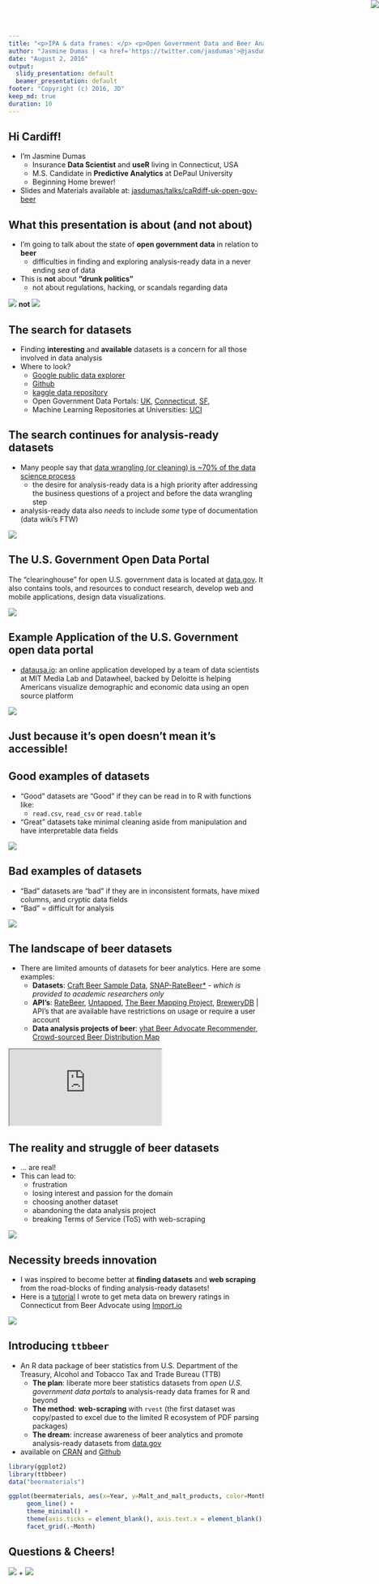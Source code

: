 ```yaml
---
title: "<p>IPA & data frames: </p> <p>Open Government Data and Beer Analytics</p> <p>🏛 + 🍺</p>"
author: "Jasmine Dumas | <a href='https://twitter.com/jasdumas'>@jasdumas</a> | <a href='http://jasdumas.github.io/'>jasdumas.github.io</a>"
date: "August 2, 2016"
output:
  slidy_presentation: default
  beamer_presentation: default
footer: "Copyright (c) 2016, JD"
keep_md: true
duration: 10
---
```


## Hi Cardiff!

- I'm Jasmine Dumas
    - Insurance **Data Scientist** and **useR** living in Connecticut, USA
    - M.S. Candidate in **Predictive Analytics** at DePaul University
    - Beginning Home brewer!
- Slides and Materials available at: [jasdumas/talks/caRdiff-uk-open-gov-beer](https://github.com/jasdumas/talks/tree/master/caRdiff-uk-open-gov-beer)

<img src="img/me.jpg" style="position: absolute; right: 0; top: 0"></img>


## What this presentation is about (and not about)

- I'm going to talk about the state of **open government data** in relation to **beer**
    - difficulties in finding and exploring analysis-ready data in a never ending *sea* of data
- This is **not** about **"drunk politics"** 
    - not about regulations, hacking, or scandals regarding data

<img src="img/open-data-graphic.jpg" style="position: center; right: 0; top: 2"></img>  **not** <img src="img/drunk-francis.jpg" style="position: center; right: 0; top: 2"></img>


## The search for datasets

- Finding **interesting** and **available** datasets is a concern for all those involved in data analysis
- Where to look?
    - [Google public data explorer](https://www.google.com/publicdata/directory)
    - [Github](https://github.com/jasdumas/awesome-public-datasets)
    - [kaggle data repository](https://www.kaggle.com/datasets)
    - Open Government Data Portals: [UK](https://data.gov.uk/), [Connecticut](https://data.ct.gov/), [SF](https://data.sfgov.org/), 
    - Machine Learning Repositories at Universities: [UCI](http://archive.ics.uci.edu/ml/)

<img src="img/saul.gif" style="position: absolute; right: 0; top: 0"></img>

    
## The search continues for analysis-ready datasets

- Many people say that [data wrangling (or cleaning) is ~70% of the data science process](http://www.nytimes.com/2014/08/18/technology/for-big-data-scientists-hurdle-to-insights-is-janitor-work.html?_r=0)
    - the desire for analysis-ready data is a high priority after addressing the business questions of a project and before the data wrangling step
- analysis-ready data also *needs* to include *some* type of documentation (data wiki's FTW)

<img src="img/scott-pilgrim.gif" style="position: center; right: 0; top: 2"></img>


## The U.S. Government Open Data Portal

The "clearinghouse" for open U.S. government data is located at [data.gov](https://www.data.gov/). It also contains tools, and resources to conduct research, develop web and mobile applications, design data visualizations.

<img src="img/data-gov.jpg" style="position: center; right: 0; left: 0; top: 1"></img>


## Example Application of the U.S. Government open data portal

- [datausa.io](http://datausa.io/): an online application developed by a team of data scientists at MIT Media Lab and Datawheel, backed by Deloitte is helping Americans visualize demographic and economic data using an open source platform

<img src="img/data-usa.png" style="position: center; right: 0; left: 0; top: 1"></img>


## Just because it's open doesn't mean it's accessible!


## Good examples of datasets

- "Good" datasets are "Good" if they can be read in to R with functions like: 
    - `read.csv`,   `read_csv`    or    `read.table` 
- "Great" datasets take minimal cleaning aside from manipulation and have interpretable data fields

<img src="img/good-data2.jpg" style="position: center; right: 1; left: 1; top: 1"></img>


## Bad examples of datasets 

- "Bad" datasets are "bad" if they are in inconsistent formats, have mixed columns, and cryptic data fields
- "Bad" = difficult for analysis

<img src="img/TTB-Reports.png" style="position: center; right: 0; left: 0; top: 1"></img>


## The landscape of beer datasets

- There are limited amounts of datasets for beer analytics. Here are some examples:
    - **Datasets**: [Craft Beer Sample Data](http://www.craftbeeranalytics.com/beer-data.html), [SNAP-RateBeer*](https://snap.stanford.edu/data/web-RateBeer.html) - *which is provided to academic researchers only*
    - **API's**: [RateBeer](http://www.ratebeer.com/json/ratebeer-api-agreement.asp), [Untapped](https://untappd.com/api/docs), [The Beer Mapping Project](http://beermapping.com/api/), [BreweryDB](http://www.brewerydb.com/apps) | API's that are available have restrictions on usage or require a user account
    - **Data analysis projects of beer**: [yhat Beer Advocate Recommender](http://blog.yhat.com/posts/recommender-system-in-r.html), [Crowd-sourced Beer Distribution Map](http://www.seekabrew.com/distro/index.html)

<iframe src="http://beers.yhathq.com/" style="position: center;"></iframe>


## The reality and struggle of beer datasets

- ... are real!
- This can lead to:
    - frustration
    - losing interest and passion for the domain
    - choosing another dataset
    - abandoning the data analysis project
    - breaking Terms of Service (ToS) with web-scraping 
    
<img src="img/fred-beer.gif" style="position: center; right: 0; left: 0; top: 1"></img>
    

## Necessity breeds innovation

- I was inspired to become better at **finding datasets** and **web scraping** from the road-blocks of finding analysis-ready datasets!
- Here is a [tutorial](http://trendct.org/2016/03/18/tutorial-web-scraping-and-mapping-breweries-with-import-io-and-r/) I wrote to get meta data on brewery ratings in Connecticut from Beer Advocate using [Import.io](https://www.import.io/)

<img src="img/tutorial.png" style="position: center; right: 0; left: 0; top: 1"></img>


## Introducing `ttbbeer`

- An R data package of beer statistics from U.S. Department of the Treasury, Alcohol and Tobacco Tax and Trade Bureau (TTB)
    - **The plan**: liberate more beer statistics datasets from *open U.S. government data portals* to analysis-ready data frames for R and beyond
    - **The method**: **web-scraping** with `rvest` (the first dataset was copy/pasted to excel due to the limited R ecosystem of PDF parsing packages)
    - **The dream**: increase awareness of beer analytics and promote analysis-ready datasets from [data.gov](https://www.data.gov/)
    
- available on [CRAN](https://cran.r-project.org/web/packages/ttbbeer/index.html) and [Github](https://github.com/jasdumas/ttbbeer)


```r
library(ggplot2)
library(ttbbeer)
data("beermaterials")

ggplot(beermaterials, aes(x=Year, y=Malt_and_malt_products, color=Month)) +
     geom_line() +
     theme_minimal() +
     theme(axis.ticks = element_blank(), axis.text.x = element_blank()) +
     facet_grid(.~Month)

```

## Questions & Cheers!


<p> <img src="img/classical-building.png"></img> + <img src="img/beer-emoji.png"></img> </p>
